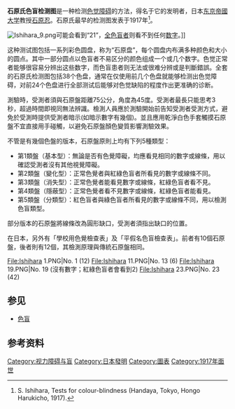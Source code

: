 {{noteTA
|T=zh-tw:石原氏色盲測試;zh-cn:石原氏色盲检测图
|1=zh-tw:石原氏色盲測試;zh-cn:石原氏色盲检测图}}
{{medical}}
'''石原氏色盲检测图'''是一种检测[[色盲|色觉障碍]]的方法，得名于它的发明者，日本[[东京帝國大学|东京帝國大学]]教授[[石原忍|石原忍]]。石原氏最早的检测图发表于1917年<ref name="ishihara1917">S. Ishihara, Tests for colour-blindness (Handaya, Tokyo, Hongo Harukicho, 1917).</ref>。

[[File:Ishihara_9.png|right]]可能会看到“21”，[[全色盲者|全色盲者]]则看不到任何[[数字|数字]]。]]

这种测试图包括一系列彩色圆盘，称为“石原盘”，每个圆盘内布满多种颜色和大小的圆点。其中一部分圆点以色盲者不易区分的颜色组成一个或几个数字。色觉正常者能够很容易分辨出这些数字，而色盲患者则无法或很难分辨或是判斷錯誤。全套的石原氏检测图包括38个色盘，通常在仅使用前几个色盘就能够检测出色觉障碍，对前24个色盘进行全部测试后能够对色觉缺陷的程度作出更准确的诊断。

測驗時，受測者須與石原盤距離75公分，角度為45度。受測者最長只能思考3秒，超過時間即視同無法辨識。檢測人員應於測驗開始前告知受測者受測方式，避免於受測時提供受測者暗示(如暗示數字有幾個)。並且應用乾淨白色手套觸摸石原盤不宜直接用手碰觸，以避免石原盤顏色變質影響測驗效果。

不管是有幾個色盤的版本，石原盤原則上均有下列5種類型：

*第1類盤（基本型）：無論是否有色覺障礙，均應看見相同的數字或線條，用以確認受測者沒有其他視覺障礙。
*第2類盤（變化型）：正常色覺者與紅綠色盲者所看見的數字或線條不同。
*第3類盤（消失型）：正常色覺者能看見數字或線條，紅綠色盲者看不見。
*第4類盤（隱蔽型）：正常色覺者看不見數字或線條，紅綠色盲者能看見。
*第5類盤（分類型）：紅色盲者與綠色盲者所看見的數字或線條不同，用以檢測色盲類型。

部分版本的石原盤將線條改為圓形缺口，受測者須指出缺口的位置。

在日本，另外有「學校用色覺檢查表」及「平假名色盲檢查表」。前者有10個石原盤，後者則有12個，其檢測原理與傳統石原盤相同。

<gallery>
File:Ishihara 1.PNG|No. 1 (12)
File:Ishihara 11.PNG|No. 13 (6)
File:Ishihara 19.PNG|No. 19 (沒有數字；紅綠色盲者會看到2)
File:Ishihara 23.PNG|No. 23 (42)
</gallery>

== 参见 ==
{{Commons|Category:Ishihara plates|石原氏色盲檢測圖}}
*[[色盲|色盲]]

== 参考资料 ==
{{reflist}}

{{Color topics}}
{{ICD-10-H1}}

[[Category:视力障碍与盲|Category:视力障碍与盲]]
[[Category:日本發明|Category:日本發明]]
[[Category:圖表|Category:圖表]]
[[Category:1917年面世|Category:1917年面世]]